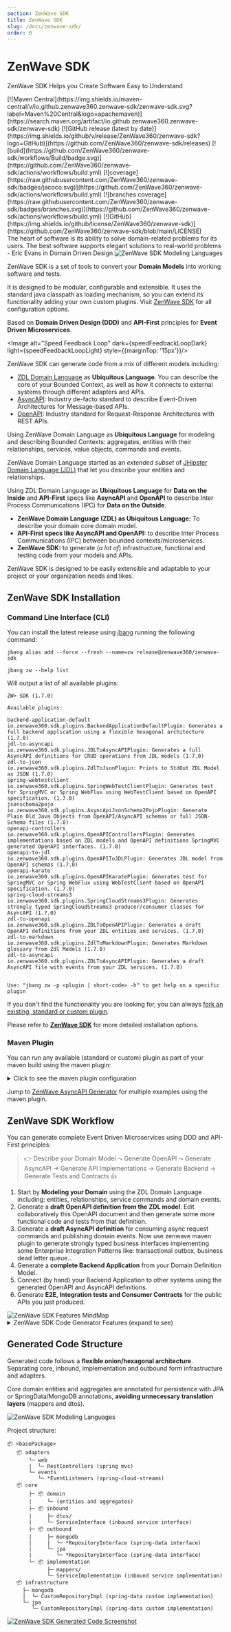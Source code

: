 ```yaml
---
section: ZenWave SDK
title: ZenWave SDK
slug: /docs/zenwave-sdk/
order: 0
---
```



# ZenWave SDK
ZenWave SDK Helps you Create Software Easy to Understand

<div class="badges">
[![Maven Central](https://img.shields.io/maven-central/v/io.github.zenwave360.zenwave-sdk/zenwave-sdk.svg?label=Maven%20Central&logo=apachemaven)](https://search.maven.org/artifact/io.github.zenwave360.zenwave-sdk/zenwave-sdk)
[![GitHub release (latest by date)](https://img.shields.io/github/v/release/ZenWave360/zenwave-sdk?logo=GitHub)](https://github.com/ZenWave360/zenwave-sdk/releases)
[![build](https://github.com/ZenWave360/zenwave-sdk/workflows/Build/badge.svg)](https://github.com/ZenWave360/zenwave-sdk/actions/workflows/build.yml)
[![coverage](https://raw.githubusercontent.com/ZenWave360/zenwave-sdk/badges/jacoco.svg)](https://github.com/ZenWave360/zenwave-sdk/actions/workflows/build.yml)
[![branches coverage](https://raw.githubusercontent.com/ZenWave360/zenwave-sdk/badges/branches.svg)](https://github.com/ZenWave360/zenwave-sdk/actions/workflows/build.yml)
[![GitHub](https://img.shields.io/github/license/ZenWave360/zenwave-sdk)](https://github.com/ZenWave360/zenwave-sdk/blob/main/LICENSE)
</div>

<Quote>
    The heart of software is its ability to solve domain-related problems for its users. The best software supports elegant solutions to real-world problems
    <QuoteAuthor>- Eric Evans in Domain Driven Design</QuoteAuthor>
</Quote>

<Image alt="ZenWave SDK Modeling Languages" light={modelingLanguagesLight} dark={modelingLanguagesDark} />

ZenWave SDK is a set of tools to convert your <strong className="orange">Domain Models</strong> into working software and tests.

It is designed to be modular, configurable and extensible. It uses the standard java classpath as loading mechanism, so you can extend its functionality adding your own custom plugins. Visit [ZenWave SDK](/zenwave-sdk) for all configuration options.

Based on <strong className="orange">Domain Driven Design (DDD)</strong> and <strong className="orange">API-First</strong> principles for <strong className="orange">Event Driven Microservices</strong>.

<Image alt="Speed Feedback Loop" dark={speedFeedbackLoopDark} light={speedFeedbackLoopLight} style={{marginTop: '15px'}}/>

ZenWave SDK can generate code from a mix of different models including:

- [ZDL Domain Language](/docs/event-driven-design/zenwave-domain-language) as <strong className="orange">Ubiquitous Language</strong>. You can describe the core of your Bounded Context, as well as how it connects to external systems through different adapters and APIs.
- [AsyncAPI](https://www.asyncapi.com/docs/getting-started/coming-from-openapi): Industry de-facto standard to describe Event-Driven Architectures for Message-based APIs.
- [OpenAPI](https://swagger.io/specification/): Industry standard for Request-Response Architectures with REST APIs.

Using ZenWave Domain Language as <strong className="orange">Ubiquitous Language</strong> for modeling and describing Bounded Contexts: aggregates, entities with their relationships, services, value objects, commands and events.

ZenWave Domain Language started as an *extended subset* of [JHipster Domain Language (JDL)](https://www.jhipster.tech/jdl/intro) that let you describe your entities and relationships.

Using ZDL Domain Language as **Ubiquitous Language** for <strong className="orange">Data on the Inside</strong> and <strong className="orange">API-First</strong> specs like **AsyncAPI** and **OpenAPI** to describe Inter Process Communications (IPC) for <strong className="orange">Data on the Outside</strong>.


- <strong className="orange">ZenWave Domain Language (ZDL) as Ubiquitous Language:</strong> To describe your domain core domain model.
- <strong className="orange">API-First specs like AsyncAPI and OpenAPI:</strong> to describe Inter Process Communications (IPC) between bounded contexts/microservices.
- <strong className="orange">ZenWave SDK:</strong> to generate (_a lot of_) infrastructure, functional and testing code from your models and APIs.

ZenWave SDK is designed to be easily extensible and adaptable to your project or your organization needs and likes.

## ZenWave SDK Installation

### Command Line Interface (CLI)

You can install the latest release using [jbang](https://www.jbang.dev) running the following command:

```shell
jbang alias add --force --fresh --name=zw release@zenwave360/zenwave-sdk

jbang zw --help list

```
Will output a list of all available plugins:

```log
ZW> SDK (1.7.0)

Available plugins:

backend-application-default    io.zenwave360.sdk.plugins.BackendApplicationDefaultPlugin: Generates a full backend application using a flexible hexagonal architecture (1.7.0)
jdl-to-asyncapi                io.zenwave360.sdk.plugins.JDLToAsyncAPIPlugin: Generates a full AsyncAPI definitions for CRUD operations from JDL models (1.7.0)
zdl-to-json                    io.zenwave360.sdk.plugins.ZdlToJsonPlugin: Prints to StdOut ZDL Model as JSON (1.7.0)
spring-webtestclient           io.zenwave360.sdk.plugins.SpringWebTestClientPlugin: Generates test for SpringMVC or Spring WebFlux using WebTestClient based on OpenAPI specification. (1.7.0)
jsonschema2pojo                io.zenwave360.sdk.plugins.AsyncApiJsonSchema2PojoPlugin: Generate Plain Old Java Objects from OpenAPI/AsyncAPI schemas or full JSON-Schema files (1.7.0)
openapi-controllers            io.zenwave360.sdk.plugins.OpenAPIControllersPlugin: Generates implementations based on ZDL models and OpenAPI definitions SpringMVC generated OpenAPI interfaces. (1.7.0)
openapi-to-jdl                 io.zenwave360.sdk.plugins.OpenAPIToJDLPlugin: Generates JDL model from OpenAPI schemas (1.7.0)
openapi-karate                 io.zenwave360.sdk.plugins.OpenAPIKaratePlugin: Generates test for SpringMVC or Spring WebFlux using WebTestClient based on OpenAPI specification. (1.7.0)
spring-cloud-streams3          io.zenwave360.sdk.plugins.SpringCloudStreams3Plugin: Generates strongly typed SpringCloudStreams3 producer/consumer classes for AsyncAPI (1.7.0)
zdl-to-openapi                 io.zenwave360.sdk.plugins.ZDLToOpenAPIPlugin: Generates a draft OpenAPI definitions from your ZDL entities and services. (1.7.0)
zdl-to-markdown                io.zenwave360.sdk.plugins.ZdlToMarkdownPlugin: Generates Markdown glossary from Zdl Models (1.7.0)
zdl-to-asyncapi                io.zenwave360.sdk.plugins.ZDLToAsyncAPIPlugin: Generates a draft AsyncAPI file with events from your ZDL services. (1.7.0)


Use: "jbang zw -p <plugin | short-code> -h" to get help on a specific plugin
```

If you don't find the functionality you are looking for, you can always [fork an existing, standard or custom plugin](https://github.com/ZenWave360/zenwave-sdk/#forking-an-standard-or-custom-plugin).

Please refer to [**ZenWave SDK**](https://github.com/ZenWave360/zenwave-sdk/) for more detailed installation options.

### Maven Plugin

You can run any available (standard or custom) plugin as part of your maven build using the maven plugin:

<details>
    <summary>Click to see the maven plugin configuration</summary>

```xml
<plugin>
    <groupId>io.github.zenwave360.zenwave-sdk</groupId>
    <artifactId>zenwave-sdk-maven-plugin</artifactId>
    <version>${zenwave.version}</version>
    <plugin>
        <includeProjectClasspath>false</includeProjectClasspath><!-- default is false -->
        <addCompileSourceRoot>true</addCompileSourceRoot><!-- default is true -->
        <addTestCompileSourceRoot>true</addTestCompileSourceRoot><!-- default is true -->
    </plugin>
    <executions>
        <!-- Add executions for each generation here: -->
        <execution>
            <id>generate-asyncapi</id>
            <phase>generate-sources</phase>
            <goals>
                <goal>generate</goal>
            </goals>
            <plugin>
                <generatorName>spring-cloud-streams3</generatorName>
                <inputSpec>classpath:model/asyncapi.yml</inputSpec>
                <configOptions>
                    <!-- ... -->
                    <optionName>value</optionName>
                </configOptions>
            </plugin>
        </execution>
    </executions>

    <!-- add any sdk plugin (custom or standard) as dependency here -->
    <dependencies>
        <dependency>
            <groupId>io.github.zenwave360.zenwave-sdk.plugins</groupId>
            <artifactId>asyncapi-spring-cloud-streams3</artifactId>
            <version>${zenwave.version}</version>
        </dependency>
        <dependency>
            <groupId>io.github.zenwave360.zenwave-sdk.plugins</groupId>
            <artifactId>asyncapi-jsonschema2pojo</artifactId>
            <version>${zenwave.version}</version>
        </dependency>
    </dependencies>
</plugin>
```
Notice how you can read spec files from the project classpath as well as the filesystem. If you want to read a spec file from inside a project dependency remember to set `<includeProjectClasspath>true</includeProjectClasspath>`.

NOTE: Remember to add any plugin you want to use as dependency.
</details>

Jump to [ZenWave AsyncAPI Generator](https://zenwave360.github.io/zenwave-sdk/plugins/asyncapi-spring-cloud-streams3) for multiple examples using the maven plugin.


## ZenWave SDK Workflow

You can generate complete Event Driven Microservices using DDD and API-First principles:

> 👉 Describe your Domain Model ⤳ Generate OpenAPI ⤳ Generate AsyncAPI → Generate API Implementations → Generate Backend → Generate Tests and Contracts 👍

1. Start by <strong className="orange">Modeling your Domain</strong> using the ZDL Domain Language including: entities, relationships, service commands and domain events.
2. Generate a <strong className="orange">draft OpenAPI definition from the ZDL model</strong>. Edit collaboratively this OpenAPI document and then generate some more functional code and tests from that definition.
3. Generate a <strong className="orange">draft AsyncAPI definition</strong> for consuming async request commands and publishing domain events. Now use zenwave maven plugin to generate strongly typed business interfaces implementing some Enterprise Integration Patterns like: transactional outbox, business dead letter queue...
4. Generate a <strong className="orange">complete Backend Application</strong> from your Domain Definition Model.
5. Connect (by hand) your Backend Application to other systems using the generated OpenAPI and AsyncAPI definitions.
6. Generate <strong className="orange">E2E, Integration tests and Consumer Contracts</strong> for the public APIs you just produced.

<Image alt="ZenWave SDK Features MindMap" light={sdkMindMapLight} dark={sdkMindMapDark} />

<details markdown="1">
  <summary>ZenWave SDK Code Generator Features (expand to see)</summary>
- [x] JDL Backend Application (flexible hexagonal architecture)
  - [x] Domain Entities,
  - [x] Inbound
    - [x] Service Ports, DTOs, Mappers
    - [x] Implementation for CRUD operations
    - [x] Acceptance Tests: SpringData InMemory Repositories
  - [x] Outbound: SpringData Repositories, ElasticSearch... (for REST or Async see other plugins)
  - [x] Adapters:
    - [x] Spring MVC
    - [ ] ~~Spring WebFlux~~
  - [x] Flavors
    - [x] MongoDB
      - [x] Imperative
      - [ ] ~~Reactive~~
    - [x] JPA
      - [x] Imperative
      - [ ] ~~Reactive~~
  - [x] Unit/Integration Testing
    - [x] Edge Integration Testing: partial spring-boot context for outbound adapters (with testcontainers)
    - [x] Sociable Vertical Testing: manual dependency setup with in memory infrastructure _test-doubles_
    - [x] Vertical Integration Testing: full spring-boot context for inbound adapters (with testcontainers)
- [x] JDL OpenAPI Controllers
- [x] OpenAPI to Spring WebTestClient
- [x] AsyncAPI Spring Cloud Streams3
  - [x] Consumer and Producer. Imperative and Reactive.
    - [x] Business Exceptions Dead Letter Queues Routing
  - [x] Producer with Transactional Outbox pattern
    - [x] For MongoDB
    - [x] For JDBC
  - [x] Enterprise Envelop Pattern
  - [x] Automatically fill headers at runtime from payload paths, tracing-id supplier...
- [x] JDL to Specs
  - [x] JDL to OpenAPI
  - [x] JDL to AsyncAPI
    - [x] AsyncAPI schemas
    - [x] AVRO schemas
- [x] API Testing
  - [x] KarateDSL
    - [x] OpenAPI to Karate E2E Tests (please use [KarateIDE VSCode Extension](https://github.com/ZenWave360/karate-ide) instead)
    - [x] OpenAPI to Karate/ApiMock Stateful Mocks (please use [KarateIDE VSCode Extension](https://github.com/ZenWave360/karate-ide) and [ZenWave ApiMock](https://github.com/ZenWave360/zenwave-apimock) instead)
  - [x] OpenAPI to Spring WebTestClient
  - [x] OpenAPI to REST-assured
  - [ ] ~~OpenAPI to Pact (_postponed sine die_)~~
- [x] Reverser Engineering
  - [x] OpenAPI 2 JDL
  - [x] Java 2 JDL
    - [x] Spring Data MongoDB annotations
    - [x] JPA annotations

</details>

## Generated Code Structure

Generated code follows a <strong className="orange">flexible onion/hexagonal architecture</strong>. Separating core, inbound, implementation and outbound form infrastructure and adapters.

Core domain entities and aggregates are annotated for persistence with JPA or SpringData/MongoDB annotations, <strong className="orange">avoiding unnecessary translation layers</strong> (mappers and dtos).

<Image alt="ZenWave SDK Modeling Languages" src={sdkHexagonalDark} />

Project structure:

```
📦 <basePackage>
   📦 adapters
       └─ web
       |  └─ RestControllers (spring mvc)
       └─ events
          └─ *EventListeners (spring-cloud-streams)
   📦 core
       ├─ 📦 domain
       |     └─ (entities and aggregates)
       ├─ 📦 inbound
       |     ├─ dtos/
       |     └─ ServiceInterface (inbound service interface)
       ├─ 📦 outbound
       |     ├─ mongodb
       |     |  └─ *RepositoryInterface (spring-data interface)
       |     └─ jpa
       |        └─ *RepositoryInterface (spring-data interface)
       └─ 📦 implementation
             ├─ mappers/
             └─ ServiceImplementation (inbound service implementation)
   📦 infrastructure
     ├─ mongodb
     |  └─ CustomRepositoryImpl (spring-data custom implementation)
     └─ jpa
        └─ CustomRepositoryImpl (spring-data custom implementation)
```

<a href={sdkGeneratedCode}>
<Image alt="ZenWave SDK Generated Code Screenshot" src={sdkGeneratedCode} />
</a>
